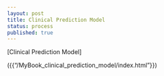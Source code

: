 ```yaml
---
layout: post
title: Clinical Prediction Model
status: process
published: true
---
```


[Clinical Prediction Model]

({{"/MyBook_clinical_prediction_model/index.html"}})
